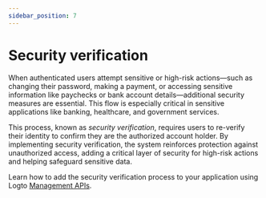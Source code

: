 ```yaml
---
sidebar_position: 7
---
```


# Security verification

When authenticated users attempt sensitive or high-risk actions—such as changing their password, making a payment, or accessing sensitive information like paychecks or bank account details—additional security measures are essential. This flow is especially critical in sensitive applications like banking, healthcare, and government services.

This process, known as _security verification_, requires users to re-verify their identity to confirm they are the authorized account holder. By implementing security verification, the system reinforces protection against unauthorized access, adding a critical layer of security for high-risk actions and helping safeguard sensitive data.

Learn how to add the security verification process to your application using Logto [Management APIs](/end-user-flows/security-verification/by-management-api).
